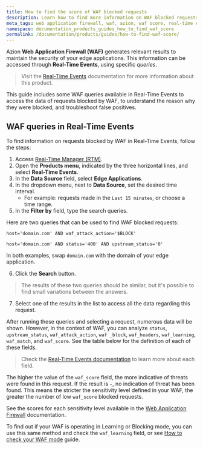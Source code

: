```yaml
---
title: How to find the score of WAF blocked requests
description: Learn how to find more information on WAF blocked requests with Azion.
meta_tags: web application firewall, waf, azion, waf score, real-time events, edge firewall
namespace: documentation_products_guides_how_to_find_waf_score
permalink: /documentation/products/guides/how-to-find-waf-score/
---
```


Azion **Web Application Firewall (WAF)** generates relevant results to maintain the security of your edge applications. This information can be accessed through **Real-Time Events**, using specific *queries*.

> Visit the [Real-Time Events](/en/documentation/products/real-time-events/) documentation for more information about this product.

This guide includes some WAF queries available in Real-Time Events to access the data of requests blocked by WAF, to understand the reason why they were blocked, and troubleshoot false positives.

## WAF queries in Real-Time Events

To find information on requests blocked by WAF in Real-Time Events, follow the steps:

1. Access [Real-Time Manager (RTM)](https://manager.azion.com).
2. Open the **Products menu**, indicated by the three horizontal lines, and select **Real-Time Events**.
3. In the **Data Source** field, select **Edge Applications**.
4. In the dropdown menu, next to **Data Source**, set the desired time interval.
	- For example: requests made in the `Last 15 minutes`, or choose a time range.
5. In the **Filter by** field, type the search queries.

Here are two queries that can be used to find WAF blocked requests:

`host='domain.com' AND waf_attack_action='$BLOCK'`

`host='domain.com' AND status='400' AND upstream_status='0'`

In both examples, swap `domain.com` with the domain of your edge application.

6. Click the **Search** button.
> The results of these two queries should be similar, but it's possible to find small variations between the answers.

7. Select one of the results in the list to access all the data regarding this request.

After running these queries and selecting a request, numerous data will be shown. However, in the context of WAF, you can analyze `status`, `upstream_status`, `waf_attack_action`, `waf _block`, `waf_headers`, `waf_learning`, `waf_match`, and `waf_score`. See the table below for the definition of each of these fields.

> Check the [Real-Time Events documentation](en/documentation/products/real-time-events/#waf) to learn more about each field.

The higher the value of the `waf_score` field, the more indicative of threats were found in this request. If the result is `-`, no indication of threat has been found. This means the stricter the sensitivity level defined in your WAF, the greater the number of low `waf_score` blocked requests.

See the scores for each sensitivity level available in the [Web Application Firewall](/en/documentation/products/edge-firewall/web-application-firewall/) documentation.

To find out if your WAF is operating in Learning or Blocking mode, you can use this same method and check the `waf_learning` field, or see [How to check your WAF mode](/en/documentation/products/guides/how-to-check-your-waf-mode/) guide.